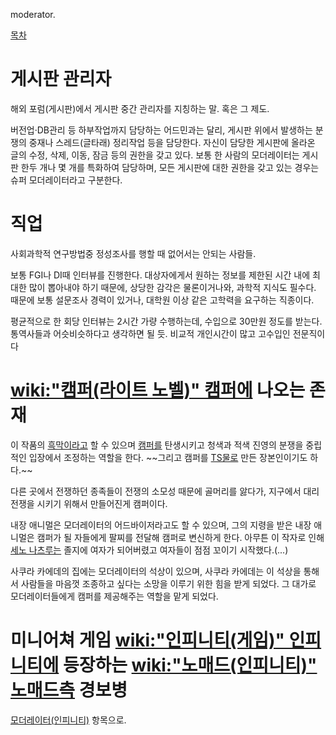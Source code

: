 moderator. 

[[목차]]
= 게시판 관리자 =
해외 포럼(게시판)에서 게시판 중간 관리자를 지칭하는 말. 혹은 그 제도.

버전업·DB관리 등 하부작업까지 담당하는 어드민과는 달리, 게시판 위에서 발생하는 분쟁의 중재나 스레드(글타래) 정리작업 등을 담당한다. 자신이 담당한 게시판에 올라온 글의 수정, 삭제, 이동, 잠금 등의 권한을 갖고 있다. 보통 한 사람의 모더레이터는 게시판 한두 개나 몇 개를 특화하여 담당하며, 모든 게시판에 대한 권한을 갖고 있는 경우는 슈퍼 모더레이터라고 구분한다.

= 직업 =
사회과학적 연구방법중 정성조사를 행할 때 없어서는 안되는 사람들.

보통 FGI나 DI때 인터뷰를 진행한다. 대상자에게서 원하는 정보를 제한된 시간 내에 최대한 많이 뽑아내야 하기 때문에, 상당한 감각은 물론이거나와, 과학적 지식도 필수다. 때문에 보통 설문조사 경력이 있거나, 대학원 이상 같은 고학력을 요구하는 직종이다.

평균적으로 한 회당 인터뷰는 2시간 가량 수행하는데, 수입으로 30만원 정도를 받는다. 통역사들과 어슷비슷하다고 생각하면 될 듯. 비교적 개인시간이 많고 고수입인 전문직이다

= [[wiki:"캠퍼(라이트 노벨)" 캠퍼]]에 나오는 존재 =
이 작품의 [[흑막]]이라고 할 수 있으며 [[캠퍼]]를 탄생시키고 청색과 적색 진영의 분쟁을 중립적인 입장에서 조정하는 역할을 한다. ~~그리고 캠퍼를 [[TS]]물로 만든 장본인이기도 하다.~~ 

다른 곳에서 전쟁하던 종족들이 전쟁의 소모성 때문에 골머리를 앓다가, 지구에서 대리전쟁을 시키기 위해서 만들어진게 캠퍼이다.

내장 애니멀은 모더레이터의 어드바이저라고도 할 수 있으며, 그의 지령을 받은 내장 애니멀은 캠퍼가 될 자들에게 팔찌를 전달해 캠퍼로 변신하게 한다. 아무튼 이 작자로 인해 [[세노 나츠루]]는 졸지에 여자가 되어버렸고  여자들이 점점 꼬이기 시작했다.(...)

사쿠라 카에데의 집에는 모더레이터의 석상이 있으며, 사쿠라 카에데는 이 석상을 통해서 사람들을 마음껏 조종하고 싶다는 소망을 이루기 위한 힘을 받게 되었다. 그 대가로 모더레이터들에게 캠퍼를 제공해주는 역할을 맡게 되었다.


= 미니어쳐 게임 [[wiki:"인피니티(게임)" 인피니티]]에 등장하는 [[wiki:"노매드(인피니티)" 노매드]]측 경보병 =

[[모더레이터(인피니티)]] 항목으로.
